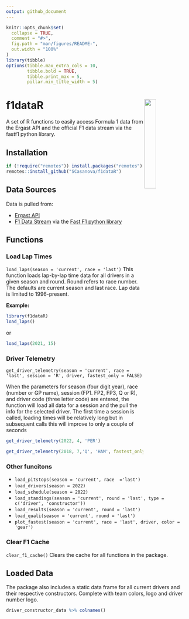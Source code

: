 ```yaml
---
output: github_document
---
```


```r
knitr::opts_chunk$set(
  collapse = TRUE,
  comment = "#>",
  fig.path = "man/figures/README-",
  out.width = "100%"
)
library(tibble)
options(tibble.max_extra_cols = 10,
        tibble.bold = TRUE,
        tibble.print_max = 5,
        pillar.min_title_width = 5)
```

# f1dataR <img src='man/figures/logo.png' align="right" width="25%" min-width="120px"/>

A set of R functions to easily access Formula 1 data from the Ergast API and the official F1 data stream via the fastf1 python library.

## Installation

```r
if (!require("remotes")) install.packages("remotes")
remotes::install_github("SCasanova/f1dataR")
```

## Data Sources

Data is pulled from:

* [Ergast API](http://ergast.com/mrd/)
* [F1 Data Stream](https://www.formula1.com/en/f1-live.html/) via the [Fast F1 python library](https://theoehrly.github.io/Fast-F1/index.html)

## Functions

### Load Lap Times
`load_laps(season = 'current', race = 'last')`
This function loads lap-by-lap time data for all drivers in a given season
and round. Round refers to race number. The defaults are current season and last race. Lap data is limited to 1996-present.

**Example:**
```r
library(f1dataR)
load_laps()
```

or

```r
load_laps(2021, 15)
```


### Driver Telemetry
`get_driver_telemetry(season = 'current', race = 'last', session = 'R', driver, fastest_only = FALSE)`

When the parameters for season (four digit year), race (number or GP name), session (FP1. FP2, FP3, Q or R), and driver code (three letter code) are entered, the function will load all data for a session and the pull the info for the selected driver. The first time a session is called, loading times will be relatively long but in subsequent calls this will improve to only a couple of seconds

```r
get_driver_telemetry(2022, 4, 'PER')

get_driver_telemetry(2018, 7,'Q', 'HAM', fastest_only = T)

```



### Other funcitons
* `load_pitstops(season = 'current', race  ='last')`
* `load_drivers(season = 2022)`
* `load_schedule(season = 2022)`
* `load_standings(season = 'current', round = 'last', type = c('driver', 'constructor'))`
* `load_results(season = 'current', round = 'last')`
* `load_quali(season = 'current', round = 'last')`
* `plot_fastest(season = 'current', race = 'last', driver, color = 'gear')`


### Clear F1 Cache
`clear_f1_cache()`
Clears the cache for all functions in the package.

## Loaded Data

The package also includes a static data frame for all current drivers and their respective constructors. Complete with team colors, logo and driver number logo.

```r
driver_constructor_data %>% colnames()
```
